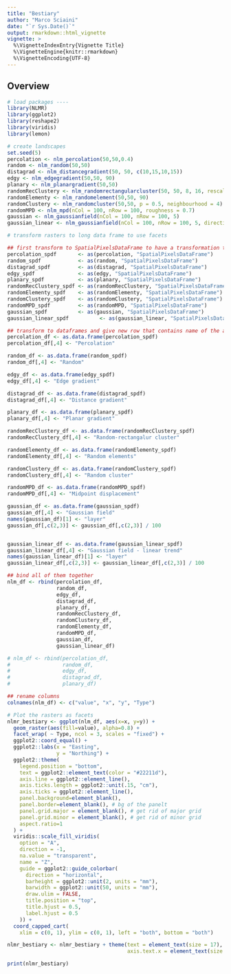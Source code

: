 ```yaml
---
title: "Bestiary"
author: "Marco Sciaini"
date: "`r Sys.Date()`"
output: rmarkdown::html_vignette
vignette: >
  %\VignetteIndexEntry{Vignette Title}
  %\VignetteEngine{knitr::rmarkdown}
  %\VignetteEncoding{UTF-8}
---
```



## Overview

```r
# load packages ----
library(NLMR)
library(ggplot2)
library(reshape2)
library(viridis)
library(lemon)

# create landscapes
set.seed(5)
percolation <- nlm_percolation(50,50,0.4)
random <- nlm_random(50,50)
distagrad <- nlm_distancegradient(50, 50, c(10,15,10,15))
edgy <- nlm_edgegradient(50,50, 90)
planary <- nlm_planargradient(50,50)
randomRecClustery <- nlm_randomrectangularcluster(50, 50, 8, 16, rescale = FALSE)
randomElementy <- nlm_randomelement(50,50, 90)
randomClustery <- nlm_randomcluster(50,50, p = 0.5, neighbourhood = 4)
randomMPD <- nlm_mpd(nCol = 100, nRow = 100, roughness = 0.7)
gaussian <- nlm_gaussianfield(nCol = 100, nRow = 100, 5)
gaussian_linear <- nlm_gaussianfield(nCol = 100, nRow = 100, 5, direction = "linear")

# transform rasters to long data frame to use facets

## first transform to SpatialPixelsDataFrame to have a transformation to long format
percolation_spdf       <- as(percolation, "SpatialPixelsDataFrame")
random_spdf            <- as(random, "SpatialPixelsDataFrame")
distagrad_spdf         <- as(distagrad, "SpatialPixelsDataFrame")
edgy_spdf              <- as(edgy, "SpatialPixelsDataFrame")
planary_spdf           <- as(planary, "SpatialPixelsDataFrame")
randomRecClustery_spdf <- as(randomRecClustery, "SpatialPixelsDataFrame")
randomElementy_spdf    <- as(randomElementy, "SpatialPixelsDataFrame")
randomClustery_spdf    <- as(randomClustery, "SpatialPixelsDataFrame")
randomMPD_spdf         <- as(randomMPD, "SpatialPixelsDataFrame")
gaussian_spdf          <- as(gaussian, "SpatialPixelsDataFrame")
gaussian_linear_spdf          <- as(gaussian_linear, "SpatialPixelsDataFrame")

## transform to dataframes and give new row that contains name of the algorithm that produced the landscape
percolation_df <- as.data.frame(percolation_spdf)
percolation_df[,4] <- "Percolation"

random_df <- as.data.frame(random_spdf)
random_df[,4] <- "Random"

edgy_df <- as.data.frame(edgy_spdf)
edgy_df[,4] <- "Edge gradient"

distagrad_df <- as.data.frame(distagrad_spdf)
distagrad_df[,4] <- "Distance gradient"

planary_df <- as.data.frame(planary_spdf)
planary_df[,4] <- "Planar gradient"

randomRecClustery_df <- as.data.frame(randomRecClustery_spdf)
randomRecClustery_df[,4] <- "Random-rectangalur cluster"

randomElementy_df <- as.data.frame(randomElementy_spdf)
randomElementy_df[,4] <- "Random elements"

randomClustery_df <- as.data.frame(randomClustery_spdf)
randomClustery_df[,4] <- "Random cluster"

randomMPD_df <- as.data.frame(randomMPD_spdf)
randomMPD_df[,4] <- "Midpoint displacement"

gaussian_df <- as.data.frame(gaussian_spdf)
gaussian_df[,4] <- "Gaussian field"
names(gaussian_df)[1] <- "layer"
gaussian_df[,c(2,3)] <- gaussian_df[,c(2,3)] / 100


gaussian_linear_df <- as.data.frame(gaussian_linear_spdf)
gaussian_linear_df[,4] <- "Gaussian field - linear trend"
names(gaussian_linear_df)[1] <- "layer"
gaussian_linear_df[,c(2,3)] <- gaussian_linear_df[,c(2,3)] / 100

## bind all of them together
nlm_df <- rbind(percolation_df,
                random_df,
                edgy_df,
                distagrad_df,
                planary_df,
                randomRecClustery_df,
                randomClustery_df,
                randomElementy_df,
                randomMPD_df,
                gaussian_df,
                gaussian_linear_df)

# nlm_df <- rbind(percolation_df,
#                 random_df,
#                 edgy_df,
#                 distagrad_df,
#                 planary_df)

## rename columns
colnames(nlm_df) <- c("value", "x", "y", "Type")

# Plot the rasters as facets
nlmr_bestiary <- ggplot(nlm_df, aes(x=x, y=y)) +
  geom_raster(aes(fill=value), alpha=0.8) +
  facet_wrap( ~ Type, ncol = 3, scales = "fixed") +
  ggplot2::coord_equal() +
  ggplot2::labs(x = "Easting",
                y = "Northing") +
  ggplot2::theme(
    legend.position = "bottom",
    text = ggplot2::element_text(color = "#22211d"),
    axis.line = ggplot2::element_line(),
    axis.ticks.length = ggplot2::unit(.15, "cm"),
    axis.ticks = ggplot2::element_line(),
    panel.background=element_blank(),
    panel.border=element_blank(), # bg of the panelt
    panel.grid.major = element_blank(), # get rid of major grid
    panel.grid.minor = element_blank(), # get rid of minor grid
    aspect.ratio=1
  ) +
  viridis::scale_fill_viridis(
    option = "A",
    direction = -1,
    na.value = "transparent",
    name = "Z",
    guide = ggplot2::guide_colorbar(
      direction = "horizontal",
      barheight = ggplot2::unit(2, units = "mm"),
      barwidth = ggplot2::unit(50, units = "mm"),
      draw.ulim = FALSE,
      title.position = "top",
      title.hjust = 0.5,
      label.hjust = 0.5
    )) +
  coord_capped_cart(
    xlim = c(0, 1), ylim = c(0, 1), left = "both", bottom = "both")

nlmr_bestiary <- nlmr_bestiary + theme(text = element_text(size = 17),
                                       axis.text.x = element_text(size = 15, angle = 70, vjust=-1.2, hjust = -1.2))

print(nlmr_bestiary)
```

